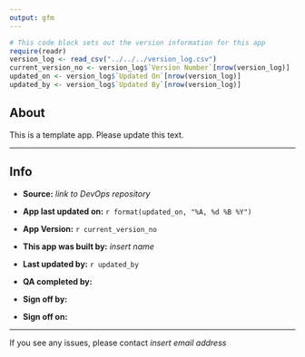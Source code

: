 ```yaml
---
output: gfm
---
```


```r
# This code block sets out the version information for this app
require(readr)
version_log <- read_csv("../../../version_log.csv")
current_version_no <- version_log$`Version Number`[nrow(version_log)]
updated_on <- version_log$`Updated On`[nrow(version_log)]
updated_by <- version_log$`Updated By`[nrow(version_log)]
```
<!--
The about.md file is automatically generated using Quarto.
The automation was put in place to ensure that the latest update information is available.
To see the code that creates this markdown, see the about.Qmd file.
-->

## About

This is a template app. Please update this text.

***

## Info

- **Source:** _link to DevOps repository_

- **App last updated on:** `r format(updated_on, "%A, %d %B %Y")`

- **App Version:** `r current_version_no`

- **This app was built by:** _insert name_

- **Last updated by:** `r updated_by`

- **QA completed by:**

- **Sign off by:**

- **Sign off on:**

***

If you see any issues, please contact _insert email address_
